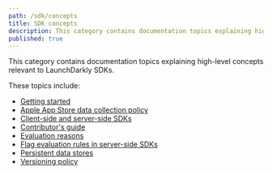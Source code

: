 ```yaml
---
path: /sdk/concepts
title: SDK concepts
description: This category contains documentation topics explaining high-level concepts relevant to LaunchDarkly SDKs.
published: true
---
```


This category contains documentation topics explaining high-level concepts relevant to LaunchDarkly SDKs.

These topics include:

* [Getting started](/sdk/concepts/getting-started)
* [Apple App Store data collection policy](/sdk/concepts/apple-app-store)
* [Client-side and server-side SDKs](/sdk/concepts/client-side-server-side)
* [Contributor's guide](/sdk/concepts/contributors-guide)
* [Evaluation reasons](/sdk/concepts/evaluation-reasons)
* [Flag evaluation rules in server-side SDKs](/sdk/concepts/flag-evaluation-rules)
* [Persistent data stores](/sdk/concepts/data-stores)
* [Versioning policy](/sdk/concepts/versioning)
